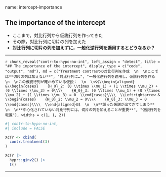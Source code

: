 name: intercept-importance

## The importance of the intercept

- ここまで，対比行列から仮説行列を作ってきた
- その際，対比行列に切片の列を加えた
- **対比行列に切片の列を加えずに，一般化逆行列を適用するとどうなるか？**

---

`r chunk_reveal("contr-to-hypo-no-int", left_assign = "detect", title = "## The importance of the intercept", display_type = c("code", "output", "md"), md = c("Treatment contrastの対比行列を作成  \n  \nここでは**切片の列は加えない**", "対比行列に…", "一般化逆行列を適用し，仮説行列を作る  \n  \nこの仮説行列が確かめている仮説：  \n  \n$$\\begin{aligned}  &\\begin{cases}    {H_0}_2: (0 \\times \\mu_1) + (1 \\times \\mu_2) + (0 \\times \\mu_3) = 0\\\\    {H_0}_3: (0 \\times \\mu_1) + (0 \\times \\mu_2) + (1 \\times \\mu_3) = 0  \\end{cases}\\\\  \\Leftrightarrow &   \\begin{cases}    {H_0}_2: \\mu_2 = 0\\\\    {H_0}_3: \\mu_3 = 0  \\end{cases}\\\\  \\end{aligned}$$  \n  \n**誤った仮説が出てきてしまう**  \n  \n**中心化されていない対比行列には，切片の列を加えることが重要**", "仮説行列を転置"), widths = c(1, 1, 2))`

```r
#| contr-to-hypo-no-int,
#| include = FALSE

XcTr <- cbind(
  contr.treatment(3)
)

XcTr |>
  hypr::ginv2() |>
  t()
```

---

